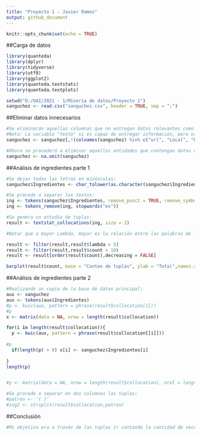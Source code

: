 ```yaml
---
title: "Proyecto 1 - Javier Ramos"
output: github_document
---
```


```r
knitr::opts_chunk$set(echo = TRUE)
```

##Carga de datos
```r
library(quanteda)
library(dplyr)
library(tidyverse)
library(utf8)
library(ggplot2)
library(quanteda.textstats)
library(quanteda.textplots)

setwd("D:/UAI/2021 - 1/Minería de datos/Proyecto 1")
sanguchez <- read.csv("sanguchez.csv", header = TRUE, sep = ";")
```

##Eliminar datos innecesarios
```r
#Se eliminarán aquellas columnas que no entregan datos relevantes como url, Local y Direccion:
#Nota: La variable "texto" sí es capaz de entregar información, pero escogí eliminarla porque ya me era difícil trabajar con la variable "ingredientes"
sanguchez <- sanguchez[,!(colnames(sanguchez) %in% c("url", "Local", "Direccion", "texto"))]

#Ahora se procederá a eliminar aquellas entidades que contengan datos vaciós:
sanguchez <- na.omit(sanguchez)
```

##Análisis de ingredientes parte 1
```r
#Se dejan todas las letras en minúsculas:
sanguchez$Ingredientes <- char_tolower(as.character(sanguchez$Ingredientes))

#Se procede a separar los textos:
ing <- tokens(sanguchez$Ingredientes, remove_punct = TRUE, remove_symbols = TRUE, remove_numbers = TRUE)
ing <- tokens_remove(ing, stopwords("es"))

#Se genera un estudio de tuplas:
result <- textstat_collocations(ing, size = 2)

#Notar que a mayor Lambda, mayor es la relación entre las palabras de la misma tupla. Luego, se dejarán aquellas tuplas que cumplan la condición de que Lambda >= 5. Además, se escogerán aquellas tuplas que tengan al menos 10 repeticiones:

result <- filter(result,result$lambda > 5)
result <- filter(result,result$count > 10)
result <- result[order(result$count),decreasing = FALSE]

barplot(result$count, main = "Conteo de tuplas", ylab = "Total",names.arg = result$collocation, las=2)

```

##Análisis de ingredientes parte 2
```r
#Realizando un copia de la base de datos principal:
aux <- sanguchez
aux <- tokens(aux$Ingredientes)
#p <- kwic(aux, pattern = phrase(result$collocation[1]))
#p
x <- matrix(data = NA, nrow = length(result$collocation))

for(i in length(result$collocation)){
  p <- kwic(aux, pattern = phrase(result$collocation[[i]]))
  
#p
  if(length(p) > 0) x[i] <- sanguchez$Ingredientes[i]
  
}
length(p)


#y <- matrix(data = NA, nrow = length(result$collocation), ncol = length(aux))

#Se procede a separar en dos columnas las tuplas:
#patron <- '( )'
#ing2 <- strsplit(result$collocation,patron)


```
##Conclusión

```r
#Mi objetivo era a través de las tuplas ir contando la cantidad de veces que se encuentran en cada una de las entidades del dataframe. Luego de eso, con un condicional iría agregando notas a una matriz de nxm y al final al sumar una columna se conseguiría la suma de las notas para cada tupla. Luego, los 5 con mayores puntajes pasarían a través de un proeso similar para determinar el precio a cobrar (habiendo, claro, limpiado la columnda de precios). Sin embargo, no pude hacer nada de esto y probé de varias formas pero no me funcioanaba. Esta vez perdí, pero en la siguiente ganaré.


```

